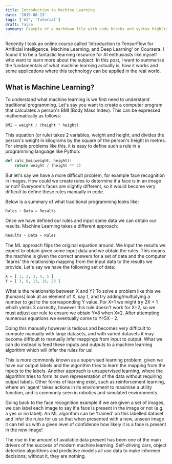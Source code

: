 ```yaml
---
title: Introduction to Machine Learning
date: '2019-08-13'
tags: ['AI', 'Tutorial']
draft: false
summary: Example of a markdown file with code blocks and syntax highlighting
---
```


Recently I took an online course called 'Introduction to TensorFlow for Artificial Intelligence, Machine Learning, and Deep Learning' on Coursera. I found it to be a fantastic learning resource for AI enthusiasts like myself who want to learn more about the subject. In this post, I want to summarise the fundamentals of what machine learning actually is, how it works and some applications where this technology can be applied in the real world.

## What is Machine Learning?

To understand what machine learning is we first need to understand traditional programming. Let's say you want to create a computer program that calculates a person's BMI (Body Mass Index). This can be expressed mathematically as follows:

```python
BMI = weight / (height * height)
```

This equation (or rule) takes 2 variables, weight and height, and divides the person's weight in kilograms by the square of the person's height in metres. For simple problems like this, it is easy to define such a rule in a programming language like Python:

```python
def calc_bmi(weight, height):
	return weight / (height ** 2)
```

But let's say we have a more difficult problem, for example face recognition in images. How could we create rules to determine if a face is in an image or not? Everyone's faces are slightly different, so it would become very difficult to define these rules manually in code.

Below is a summary of what traditional programming looks like:

```python
Rules + Data = Results
```

Once we have defined our rules and input some data we can obtain our results. Machine Learning takes a different approach:

```python
Results + Data = Rules
```

The ML approach flips the original equation around. We input the results we expect to obtain given some input data and we obtain the rules. This means the machine is given the correct answers for a set of data and the computer 'learns' the relationship mapping from the input data to the results we provide. Let's say we have the following set of data:

```python
X = [ 1, 2, 3, 4, 5 ]
Y = [ 3, 8, 13, 18, 23 ]
```

What is the relationship between X and Y? To solve a problem like this we (humans) look at an element of X, say 1, and try adding/multiplying a number to get to the corresponding Y value. For X=1 we might try 2X + 1 which yields 3 correctly, however this rule doesn't work for X=2, so we must adjust our rule to ensure we obtain Y=8 when X=2. After attempting numerous equations we eventually come to Y=5X - 2.

Doing this manually however is tedious and becomes very difficult to compute manually with large datasets, and with varied datasets it may become difficult to manually infer mappings from input to output. What we can do instead is feed these inputs and outputs to a machine learning algorithm which will infer the rules for us!

This is more commonly known as a supervised learning problem, given we have our output labels and the algorithm tries to learn the mapping from the inputs to the labels. Another approach is unsupervised learning, where the algorithm tries to form its own representation of the data without requiring output labels. Other forms of learning exist, such as reinforcement learning, where an 'agent' takes actions in its environment to maximise a utility function, and is commonly seen in robotics and simulated environments.

Going back to the face recognition example if we are given a set of images, we can label each image to say if a face is present in the image or not (e.g. a yes or no label). An ML algorithm can be 'trained' on this labelled dataset and infer the rules for us so that when presented with a new, unseen image it can tell us with a given level of confidence how likely it is a face is present in the new image!

The rise in the amount of available data present has been one of the main drivers of the success of modern machine learning. Self-driving cars, object detection algorithms and predictive models all use data to make informed decisions; without it, they are nothing.
